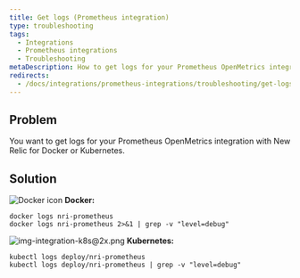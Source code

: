 ```yaml
---
title: Get logs (Prometheus integration)
type: troubleshooting
tags:
  - Integrations
  - Prometheus integrations
  - Troubleshooting
metaDescription: How to get logs for your Prometheus OpenMetrics integration with New Relic for Docker or Kubernetes.
redirects:
  - /docs/integrations/prometheus-integrations/troubleshooting/get-logs-prometheus-integration
---
```




## Problem

You want to get logs for your Prometheus OpenMetrics integration with New Relic for Docker or Kubernetes.

## Solution

<img title="Docker icon" alt="Docker icon" src={dockerLogoCrop}/> **Docker:**

```
docker logs nri-prometheus
docker logs nri-prometheus 2>&1 | grep -v "level=debug"
```

<img title="img-integration-k8s@2x.png" alt="img-integration-k8s@2x.png" src={imgIntegrationK8}/> **Kubernetes:**

```
kubectl logs deploy/nri-prometheus
kubectl logs deploy/nri-prometheus | grep -v "level=debug"
```

